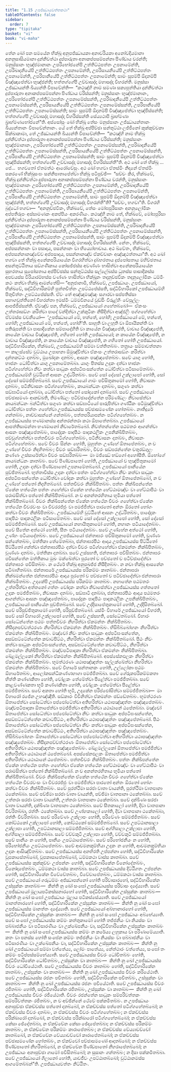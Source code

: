 ```yaml
---
title: "1.15 උපජ්ඣායවත්තකථා"
tableOfContents: false
sidebar:
  order: 7
type: "tipitaka"
basket: "vi"
book: "vi-maha"
---
```



<DynamicBreadcrumb />

<Division number="64" book="vi-maha">

<Paragraph number="251" book="vi-maha">
තේන ඛෝ පන සමයේන භික්ඛූ අනුපජ්ඣායකා අනාචරියකා අනෝවදියමානා අනනුසාසියමානා දුන්නිවත්ථා දුප්පාරුතා අනාකප්පසම්පන්නා පිණ්ඩාය චරන්ති; මනුස්සානං භුඤ්ජමානානං උපරිභෝජනේපි උත්තිට්ඨපත්තං උපනාමේන්ති, උපරිඛාදනීයේපි උත්තිට්ඨපත්තං උපනාමේන්ති, උපරිසායනීයේපි උත්තිට්ඨපත්තං උපනාමේන්ති, උපරිපානීයේපි උත්තිට්ඨපත්තං උපනාමේන්ති; සාමං සූපම්පි ඕදනම්පි විඤ්ඤාපේත්වා භුඤ්ජන්ති; භත්තග්ගේපි උච්චාසද්දා මහාසද්දා විහරන්ති. මනුස්සා උජ්ඣායන්ති ඛිය්‍යන්ති විපාචේන්ති—  “කථඤ්හි නාම සමණා සක්‍යපුත්තියා දුන්නිවත්ථා දුප්පාරුතා අනාකප්පසම්පන්නා පිණ්ඩාය චරිස්සන්ති; මනුස්සානං භුඤ්ජමානානං, උපරිභෝජනේපි උත්තිට්ඨපත්තං උපනාමේස්සන්ති, උපරිඛාදනීයේපි උත්තිට්ඨපත්තං උපනාමේස්සන්ති, උපරිසායනීයේපි උත්තිට්ඨපත්තං උපනාමේස්සන්ති, උපරිපානීයේපි උත්තිට්ඨපත්තං උපනාමේස්සන්ති; සාමං සූපම්පි ඕදනම්පි විඤ්ඤාපේත්වා භුඤ්ජිස්සන්ති; භත්තග්ගේපි උච්චාසද්දා මහාසද්දා විහරිස්සන්ති සේය්‍යථාපි බ්‍රාහ්මණා බ්‍රාහ්මණභෝජනේ”ති.
</Paragraph>

<Paragraph number="252" book="vi-maha">
අස්සෝසුං ඛෝ භික්ඛූ තේසං මනුස්සානං උජ්ඣායන්තානං ඛිය්‍යන්තානං විපාචේන්තානං. යේ තේ භික්ඛූ අප්පිච්ඡා සන්තුට්ඨා ලජ්ජිනෝ කුක්කුච්චකා සික්ඛාකාමා, තේ උජ්ඣායන්ති ඛිය්‍යන්ති විපාචේන්ති—  “කථඤ්හි නාම භික්ඛූ දුන්නිවත්ථා දුප්පාරුතා අනාකප්පසම්පන්නා පිණ්ඩාය චරිස්සන්ති; මනුස්සානං භුඤ්ජමානානං, උපරිභෝජනේපි උත්තිට්ඨපත්තං උපනාමේස්සන්ති, උපරිඛාදනීයේපි උත්තිට්ඨපත්තං උපනාමේස්සන්ති, උපරිසායනීයේපි උත්තිට්ඨපත්තං උපනාමේස්සන්ති, උපරිපානීයේපි උත්තිට්ඨපත්තං උපනාමේස්සන්ති; සාමං සූපම්පි ඕදනම්පි විඤ්ඤාපේත්වා භුඤ්ජිස්සන්ති; භත්තග්ගේපි උච්චාසද්දා මහාසද්දා විහරිස්සන්තී”ති. අථ ඛෝ තේ භික්ඛූ …පේ…  භගවතෝ ඒතමත්ථං ආරෝචේසුං.
</Paragraph>

<Paragraph number="253" book="vi-maha">
අථ ඛෝ භගවා ඒතස්මිං නිදානේ ඒතස්මිං පකරණේ භික්ඛුසංඝං සන්නිපාතාපේත්වා භික්ඛූ පටිපුච්ඡි—  “සච්චං කිර, භික්ඛවේ, භික්ඛූ දුන්නිවත්ථා දුප්පාරුතා අනාකප්පසම්පන්නා පිණ්ඩාය චරන්ති, මනුස්සානං භුඤ්ජමානානං උපරිභෝජනේපි උත්තිට්ඨපත්තං උපනාමේන්ති, උපරිඛාදනීයේපි උත්තිට්ඨපත්තං උපනාමේන්ති, උපරිසායනීයේපි උත්තිට්ඨපත්තං උපනාමේන්ති, උපරිපානීයේපි උත්තිට්ඨපත්තං උපනාමේන්ති, සාමං සූපම්පි ඕදනම්පි විඤ්ඤාපේත්වා භුඤ්ජන්ති, භත්තග්ගේපි උච්චාසද්දා මහාසද්දා විහරන්තී”ති? “සච්චං, භගවා”ති. විගරහි බුද්ධෝ භගවා—  “අනනුච්ඡවිකං, භික්ඛවේ, තේසං මෝඝපුරිසානං අනනුලෝමිකං අප්පතිරූපං අස්සාමණකං අකප්පියං අකරණීයං. කථඤ්හි නාම තේ, භික්ඛවේ, මෝඝපුරිසා දුන්නිවත්ථා දුප්පාරුතා අනාකප්පසම්පන්නා පිණ්ඩාය චරිස්සන්ති, මනුස්සානං භුඤ්ජමානානං උපරිභෝජනේපි උත්තිට්ඨපත්තං උපනාමේස්සන්ති, උපරිඛාදනීයේපි උත්තිට්ඨපත්තං උපනාමේස්සන්ති, උපරිසායනීයේපි උත්තිට්ඨපත්තං උපනාමේස්සන්ති, උපරිපානීයේපි උත්තිට්ඨපත්තං උපනාමේස්සන්ති, සාමං සූපම්පි ඕදනම්පි විඤ්ඤාපේත්වා භුඤ්ජිස්සන්ති, භත්තග්ගේපි උච්චාසද්දා මහාසද්දා විහරිස්සන්ති. නේතං, භික්ඛවේ, අප්පසන්නානං වා පසාදාය, පසන්නානං වා භිය්‍යෝභාවාය. අථ ඛ්වේතං, භික්ඛවේ, අප්පසන්නානඤ්චේව අප්පසාදාය, පසන්නානඤ්ච ඒකච්චානං අඤ්ඤථත්තායා”ති. අථ ඛෝ භගවා තේ භික්ඛූ අනේකපරියායේන විගරහිත්වා දුබ්භරතාය දුප්පෝසතාය මහිච්ඡතාය අසන්තුට්ඨිතාය සඞ්ගණිකාය කෝසජ්ජස්ස අවණ්ණං භාසිත්වා අනේකපරියායේන සුභරතාය සුපෝසතාය අප්පිච්ඡස්ස සන්තුට්ඨස්ස සල්ලේඛස්ස ධුතස්ස පාසාදිකස්ස අපචයස්ස වීරියාරම්භස්ස වණ්ණං භාසිත්වා භික්ඛූනං තදනුච්ඡවිකං තදනුලෝමිකං ධම්මිං කථං කත්වා භික්ඛූ ආමන්තේසි—
</Paragraph>

</Division>
<Division number="65" book="vi-maha">

<Paragraph number="254" book="vi-maha">
“අනුජානාමි, භික්ඛවේ, උපජ්ඣායං. උපජ්ඣායෝ, භික්ඛවේ, සද්ධිවිහාරිකම්හි පුත්තචිත්තං උපට්ඨපේස්සති, සද්ධිවිහාරිකෝ උපජ්ඣායම්හි පිතුචිත්තං උපට්ඨපේස්සති. ඒවං තේ අඤ්ඤමඤ්ඤං සගාරවා සප්පතිස්සා සභාගවුත්තිනෝ විහරන්තා ඉමස්මිං ධම්මවිනයේ වුඩ්ඪිං විරුළ්හිං වේපුල්ලං ආපජ්ජිස්සන්ති. ඒවඤ්ච පන, භික්ඛවේ, උපජ්ඣායෝ ගහේතබ්බෝ—  ඒකංසං උත්තරාසඞ්ගං කරිත්වා පාදේ වන්දිත්වා උක්කුටිකං නිසීදිත්වා අඤ්ජලිං පග්ගහේත්වා ඒවමස්ස වචනීයෝ—  ‘උපජ්ඣායෝ මේ, භන්තේ, හෝහි; උපජ්ඣායෝ මේ, භන්තේ, හෝහි; උපජ්ඣායෝ මේ, භන්තේ, හෝහී’ති. සාහූති වා ලහූති වා ඕපායිකන්ති වා පතිරූපන්ති වා පාසාදිකේන සම්පාදේහීති වා කායේන විඤ්ඤාපේති, වාචාය විඤ්ඤාපේති, කායේන වාචාය විඤ්ඤාපේති, ගහිතෝ හෝති උපජ්ඣායෝ; න කායේන විඤ්ඤාපේති, න වාචාය විඤ්ඤාපේති, න කායේන වාචාය විඤ්ඤාපේති, න ගහිතෝ හෝති උපජ්ඣායෝ.
</Paragraph>

</Division>
<Division number="66" book="vi-maha">

<Paragraph number="255" book="vi-maha">
සද්ධිවිහාරිකේන, භික්ඛවේ, උපජ්ඣායම්හි සම්මා වත්තිතබ්බං. තත්‍රායං සම්මාවත්තනා—
</Paragraph>

<Paragraph number="256" book="vi-maha">
කාලස්සේව වුට්ඨාය උපාහනා ඕමුඤ්චිත්වා ඒකංසං උත්තරාසඞ්ගං කරිත්වා දන්තකට්ඨං දාතබ්බං, මුඛෝදකං දාතබ්බං, ආසනං පඤ්ඤපේතබ්බං. සචේ යාගු හෝති, භාජනං ධෝවිත්වා යාගු උපනාමේතබ්බා. යාගුං පීතස්ස උදකං දත්වා භාජනං පටිග්ගහේත්වා නීචං කත්වා සාධුකං අප්පටිඝංසන්තේන ධෝවිත්වා පටිසාමේතබ්බං. උපජ්ඣායම්හි වුට්ඨිතේ ආසනං උද්ධරිතබ්බං. සචේ සෝ දේසෝ උක්ලාපෝ හෝති, සෝ දේසෝ සම්මජ්ජිතබ්බෝ.
</Paragraph>

<Paragraph number="257" book="vi-maha">
සචේ උපජ්ඣායෝ ගාමං පවිසිතුකාමෝ හෝති, නිවාසනං දාතබ්බං, පටිනිවාසනං පටිග්ගහේතබ්බං, කායබන්ධනං දාතබ්බං, සගුණං කත්වා සඞ්ඝාටියෝ දාතබ්බා, ධෝවිත්වා පත්තෝ සෝදකෝ දාතබ්බෝ. සචේ උපජ්ඣායෝ පච්ඡාසමණං ආකඞ්ඛති, තිමණ්ඩලං පටිච්ඡාදේන්තේන පරිමණ්ඩලං නිවාසේත්වා කායබන්ධනං බන්ධිත්වා සගුණං කත්වා සඞ්ඝාටියෝ පාරුපිත්වා ගණ්ඨිකං පටිමුඤ්චිත්වා ධෝවිත්වා පත්තං ගහේත්වා උපජ්ඣායස්ස පච්ඡාසමණේන හෝතබ්බං. නාතිදූරේ ගන්තබ්බං, නාච්චාසන්නේ ගන්තබ්බං, පත්තපරියාපන්නං පටිග්ගහේතබ්බං. න උපජ්ඣායස්ස භණමානස්ස අන්තරන්තරා කථා ඕපාතේතබ්බා. උපජ්ඣායෝ ආපත්තිසාමන්තා භණමානෝ නිවාරේතබ්බෝ.
</Paragraph>

<Paragraph number="258" book="vi-maha">
නිවත්තන්තේන පඨමතරං ආගන්ත්වා ආසනං පඤ්ඤපේතබ්බං, පාදෝදකං පාදපීඨං පාදකථලිකං උපනික්ඛිපිතබ්බං, පච්චුග්ගන්ත්වා පත්තචීවරං පටිග්ගහේතබ්බං, පටිනිවාසනං දාතබ්බං, නිවාසනං පටිග්ගහේතබ්බං. සචේ චීවරං සින්නං හෝති, මුහුත්තං උණ්හේ ඕතාපේතබ්බං, න ච උණ්හේ චීවරං නිදහිතබ්බං; චීවරං සඞ්ඝරිතබ්බං, චීවරං සඞ්ඝරන්තේන චතුරඞ්ගුලං කණ්ණං උස්සාරේත්වා චීවරං සඞ්ඝරිතබ්බං—  මා මජ්ඣේ භඞ්ගෝ අහෝසීති. ඕභෝගේ කායබන්ධනං කාතබ්බං.
</Paragraph>

<Paragraph number="259" book="vi-maha">
සචේ පිණ්ඩපාතෝ හෝති, උපජ්ඣායෝ ච භුඤ්ජිතුකාමෝ හෝති, උදකං දත්වා පිණ්ඩපාතෝ උපනාමේතබ්බෝ. උපජ්ඣායෝ පානීයේන පුච්ඡිතබ්බෝ. භුත්තාවිස්ස උදකං දත්වා පත්තං පටිග්ගහේත්වා නීචං කත්වා සාධුකං අප්පටිඝංසන්තේන ධෝවිත්වා වෝදකං කත්වා මුහුත්තං උණ්හේ ඕතාපේතබ්බෝ, න ච උණ්හේ පත්තෝ නිදහිතබ්බෝ. පත්තචීවරං නික්ඛිපිතබ්බං. පත්තං නික්ඛිපන්තේන ඒකේන හත්ථේන පත්තං ගහේත්වා ඒකේන හත්ථේන හේට්ඨාමඤ්චං වා හේට්ඨාපීඨං වා පරාමසිත්වා පත්තෝ නික්ඛිපිතබ්බෝ. න ච අනන්තරහිතාය භූමියා පත්තෝ නික්ඛිපිතබ්බෝ. චීවරං නික්ඛිපන්තේන ඒකේන හත්ථේන චීවරං ගහේත්වා ඒකේන හත්ථේන චීවරවංසං වා චීවරරජ්ජුං වා පමජ්ජිත්වා පාරතෝ අන්තං ඕරතෝ භෝගං කත්වා චීවරං නික්ඛිපිතබ්බං. උපජ්ඣායම්හි වුට්ඨිතේ ආසනං උද්ධරිතබ්බං, පාදෝදකං පාදපීඨං පාදකථලිකං පටිසාමේතබ්බං. සචේ සෝ දේසෝ උක්ලාපෝ හෝති, සෝ දේසෝ සම්මජ්ජිතබ්බෝ.
</Paragraph>

<Paragraph number="260" book="vi-maha">
සචේ උපජ්ඣායෝ නහායිතුකාමෝ හෝති, නහානං පටියාදේතබ්බං. සචේ සීතේන අත්ථෝ හෝති, සීතං පටියාදේතබ්බං. සචේ උණ්හේන අත්ථෝ හෝති, උණ්හං පටියාදේතබ්බං.
</Paragraph>

<Paragraph number="261" book="vi-maha">
සචේ උපජ්ඣායෝ ජන්තාඝරං පවිසිතුකාමෝ හෝති, චුණ්ණං සන්නේතබ්බං, මත්තිකා තේමේතබ්බා, ජන්තාඝරපීඨං ආදාය උපජ්ඣායස්ස පිට්ඨිතෝ පිට්ඨිතෝ ගන්ත්වා ජන්තාඝරපීඨං දත්වා චීවරං පටිග්ගහේත්වා ඒකමන්තං නික්ඛිපිතබ්බං, චුණ්ණං දාතබ්බං, මත්තිකා දාතබ්බා. සචේ උස්සහති, ජන්තාඝරං පවිසිතබ්බං. ජන්තාඝරං පවිසන්තේන මත්තිකාය මුඛං මක්ඛේත්වා පුරතෝ ච පච්ඡතෝ ච පටිච්ඡාදේත්වා ජන්තාඝරං පවිසිතබ්බං. න ථේරේ භික්ඛූ අනුපඛජ්ජ නිසීදිතබ්බං. න නවා භික්ඛූ ආසනේන පටිබාහිතබ්බා. ජන්තාඝරේ උපජ්ඣායස්ස පරිකම්මං කාතබ්බං. ජන්තාඝරා නික්ඛමන්තේන ජන්තාඝරපීඨං ආදාය පුරතෝ ච පච්ඡතෝ ච පටිච්ඡාදේත්වා ජන්තාඝරා නික්ඛමිතබ්බං.
</Paragraph>

<Paragraph number="262" book="vi-maha">
උදකේපි උපජ්ඣායස්ස පරිකම්මං කාතබ්බං. නහාතේන පඨමතරං උත්තරිත්වා අත්තනෝ ගත්තං වෝදකං කත්වා නිවාසේත්වා උපජ්ඣායස්ස ගත්තතෝ උදකං පමජ්ජිතබ්බං, නිවාසනං දාතබ්බං, සඞ්ඝාටි දාතබ්බා, ජන්තාඝරපීඨං ආදාය පඨමතරං ආගන්ත්වා ආසනං පඤ්ඤපේතබ්බං, පාදෝදකං පාදපීඨං පාදකථලිකං උපනික්ඛිපිතබ්බං, උපජ්ඣායෝ පානීයේන පුච්ඡිතබ්බෝ. සචේ උද්දිසාපේතුකාමෝ හෝති, උද්දිසිතබ්බෝ. සචේ පරිපුච්ඡිතුකාමෝ හෝති, පරිපුච්ඡිතබ්බෝ.
</Paragraph>

<Paragraph number="263" book="vi-maha">
යස්මිං විහාරේ උපජ්ඣායෝ විහරති, සචේ සෝ විහාරෝ උක්ලාපෝ හෝති, සචේ උස්සහති, සෝධේතබ්බෝ. විහාරං සෝධේන්තේන පඨමං පත්තචීවරං නීහරිත්වා ඒකමන්තං නික්ඛිපිතබ්බං. නිසීදනපච්චත්ථරණං නීහරිත්වා ඒකමන්තං නික්ඛිපිතබ්බං. භිසිබිබ්බෝහනං නීහරිත්වා ඒකමන්තං නික්ඛිපිතබ්බං. මඤ්චෝ නීචං කත්වා සාධුකං අප්පටිඝංසන්තේන, අසඞ්ඝට්ටේන්තේන කවාටපිට්ඨං, නීහරිත්වා ඒකමන්තං නික්ඛිපිතබ්බෝ. පීඨං නීචං කත්වා සාධුකං අප්පටිඝංසන්තේන, අසඞ්ඝට්ටේන්තේන කවාටපිට්ඨං, නීහරිත්වා ඒකමන්තං නික්ඛිපිතබ්බං. මඤ්චපටිපාදකා නීහරිත්වා ඒකමන්තං නික්ඛිපිතබ්බා. ඛේළමල්ලකෝ නීහරිත්වා ඒකමන්තං නික්ඛිපිතබ්බෝ. අපස්සේනඵලකං නීහරිත්වා ඒකමන්තං නික්ඛිපිතබ්බං. භූමත්ථරණං යථාපඤ්ඤත්තං සල්ලක්ඛේත්වා නීහරිත්වා ඒකමන්තං නික්ඛිපිතබ්බං. සචේ විහාරේ සන්තානකං හෝති, උල්ලෝකා පඨමං ඕහාරේතබ්බං, ආලෝකසන්ධිකණ්ණභාගා පමජ්ජිතබ්බා. සචේ ගේරුකපරිකම්මකතා භිත්ති කණ්ණකිතා හෝති, චෝළකං තේමේත්වා පීළේත්වා පමජ්ජිතබ්බා. සචේ කාළවණ්ණකතා භූමි කණ්ණකිතා හෝති, චෝළකං තේමේත්වා පීළේත්වා පමජ්ජිතබ්බා. සචේ අකතා හෝති භූමි, උදකේන පරිප්ඵෝසිත්වා සම්මජ්ජිතබ්බා—  මා විහාරෝ රජේන උහඤ්ඤීති. සඞ්කාරං විචිනිත්වා ඒකමන්තං ඡඩ්ඩේතබ්බං.
</Paragraph>

<Paragraph number="264" book="vi-maha">
භූමත්ථරණං ඕතාපේත්වා සෝධේත්වා පප්ඵෝටේත්වා අතිහරිත්වා යථාපඤ්ඤත්තං පඤ්ඤපේතබ්බං. මඤ්චපටිපාදකා ඕතාපේත්වා පමජ්ජිත්වා අතිහරිත්වා යථාඨානේ ඨපේතබ්බා. මඤ්චෝ ඕතාපේත්වා සෝධේත්වා පප්ඵෝටේත්වා නීචං කත්වා සාධුකං අප්පටිඝංසන්තේන, අසඞ්ඝට්ටේන්තේන කවාටපිට්ඨං, අතිහරිත්වා යථාපඤ්ඤත්තං පඤ්ඤපේතබ්බෝ. පීඨං ඕතාපේත්වා සෝධේත්වා පප්ඵෝටේත්වා නීචං කත්වා සාධුකං අප්පටිඝංසන්තේන, අසඞ්ඝට්ටේන්තේන කවාටපිට්ඨං, අතිහරිත්වා යථාපඤ්ඤත්තං පඤ්ඤපේතබ්බං. භිසිබිබ්බෝහනං ඕතාපේත්වා සෝධේත්වා පප්ඵෝටේත්වා අතිහරිත්වා යථාපඤ්ඤත්තං පඤ්ඤපේතබ්බං. නිසීදනපච්චත්ථරණං ඕතාපේත්වා සෝධේත්වා පප්ඵෝටේත්වා අතිහරිත්වා යථාපඤ්ඤත්තං පඤ්ඤපේතබ්බං. ඛේළමල්ලකෝ ඕතාපේත්වා පමජ්ජිත්වා අතිහරිත්වා යථාඨානේ ඨපේතබ්බෝ. අපස්සේනඵලකං ඕතාපේත්වා පමජ්ජිත්වා අතිහරිත්වා යථාඨානේ ඨපේතබ්බං. පත්තචීවරං නික්ඛිපිතබ්බං. පත්තං නික්ඛිපන්තේන ඒකේන හත්ථේන පත්තං ගහේත්වා ඒකේන හත්ථේන හේට්ඨාමඤ්චං වා හේට්ඨාපීඨං වා පරාමසිත්වා පත්තෝ නික්ඛිපිතබ්බෝ. න ච අනන්තරහිතාය භූමියා පත්තෝ නික්ඛිපිතබ්බෝ. චීවරං නික්ඛිපන්තේන ඒකේන හත්ථේන චීවරං ගහේත්වා ඒකේන හත්ථේන චීවරවංසං වා චීවරරජ්ජුං වා පමජ්ජිත්වා පාරතෝ අන්තං ඕරතෝ භෝගං කත්වා චීවරං නික්ඛිපිතබ්බං.
</Paragraph>

<Paragraph number="265" book="vi-maha">
සචේ පුරත්ථිමා සරජා වාතා වායන්ති, පුරත්ථිමා වාතපානා ථකේතබ්බා. සචේ පච්ඡිමා සරජා වාතා වායන්ති, පච්ඡිමා වාතපානා ථකේතබ්බා. සචේ උත්තරා සරජා වාතා වායන්ති, උත්තරා වාතපානා ථකේතබ්බා. සචේ දක්ඛිණා සරජා වාතා වායන්ති, දක්ඛිණා වාතපානා ථකේතබ්බා. සචේ සීතකාලෝ හෝති, දිවා වාතපානා විවරිතබ්බා, රත්තිං ථකේතබ්බා. සචේ උණ්හකාලෝ හෝති, දිවා වාතපානා ථකේතබ්බා, රත්තිං විවරිතබ්බා.
</Paragraph>

<Paragraph number="266" book="vi-maha">
සචේ පරිවේණං උක්ලාපං හෝති, පරිවේණං සම්මජ්ජිතබ්බං. සචේ කෝට්ඨකෝ උක්ලාපෝ හෝති, කෝට්ඨකෝ සම්මජ්ජිතබ්බෝ. සචේ උපට්ඨානසාලා උක්ලාපා හෝති, උපට්ඨානසාලා සම්මජ්ජිතබ්බා. සචේ අග්ගිසාලා උක්ලාපා හෝති, අග්ගිසාලා සම්මජ්ජිතබ්බා. සචේ වච්චකුටි උක්ලාපා හෝති, වච්චකුටි සම්මජ්ජිතබ්බා. සචේ පානීයං න හෝති, පානීයං උපට්ඨාපේතබ්බං. සචේ පරිභෝජනීයං න හෝති, පරිභෝජනීයං උපට්ඨාපේතබ්බං. සචේ ආචමනකුම්භියා උදකං න හෝති, ආචමනකුම්භියා උදකං ආසිඤ්චිතබ්බං.
</Paragraph>

<Paragraph number="267" book="vi-maha">
සචේ උපජ්ඣායස්ස අනභිරති උප්පන්නා හෝති, සද්ධිවිහාරිකේන වූපකාසේතබ්බෝ, වූපකාසාපේතබ්බෝ, ධම්මකථා වාස්ස කාතබ්බා. සචේ උපජ්ඣායස්ස කුක්කුච්චං උප්පන්නං හෝති, සද්ධිවිහාරිකේන විනෝදේතබ්බං, විනෝදාපේතබ්බං, ධම්මකථා වාස්ස කාතබ්බා. සචේ උපජ්ඣායස්ස දිට්ඨිගතං උප්පන්නං හෝති, සද්ධිවිහාරිකේන විවේචේතබ්බං, විවේචාපේතබ්බං, ධම්මකථා වාස්ස කාතබ්බා. සචේ උපජ්ඣායෝ ගරුධම්මං අජ්ඣාපන්නෝ හෝති පරිවාසාරහෝ, සද්ධිවිහාරිකේන උස්සුක්කං කාතබ්බං—  කින්ති නු ඛෝ සංඝෝ උපජ්ඣායස්ස පරිවාසං දදේය්‍යාති. සචේ උපජ්ඣායෝ මූලායපටිකස්සනාරහෝ හෝති, සද්ධිවිහාරිකේන උස්සුක්කං කාතබ්බං—  කින්ති නු ඛෝ සංඝෝ උපජ්ඣායං මූලාය පටිකස්සේය්‍යාති. සචේ උපජ්ඣායෝ මානත්තාරහෝ හෝති, සද්ධිවිහාරිකේන උස්සුක්කං කාතබ්බං—  කින්ති නු ඛෝ සංඝෝ උපජ්ඣායස්ස මානත්තං දදේය්‍යාති. සචේ උපජ්ඣායෝ අබ්භානාරහෝ හෝති, සද්ධිවිහාරිකේන උස්සුක්කං කාතබ්බං—  කින්ති නු ඛෝ සංඝෝ උපජ්ඣායං අබ්භේය්‍යාති. සචේ සංඝෝ උපජ්ඣායස්ස කම්මං කත්තුකාමෝ හෝති තජ්ජනීයං වා නියස්සං වා පබ්බාජනීයං වා පටිසාරණීයං වා උක්ඛේපනීයං වා, සද්ධිවිහාරිකේන උස්සුක්කං කාතබ්බං—  කින්ති නු ඛෝ සංඝෝ උපජ්ඣායස්ස කම්මං න කරේය්‍ය ලහුකාය වා පරිණාමේය්‍යාති. කතං වා පනස්ස හෝති සංඝේන කම්මං තජ්ජනීයං වා නියස්සං වා පබ්බාජනීයං වා පටිසාරණීයං වා උක්ඛේපනීයං වා, සද්ධිවිහාරිකේන උස්සුක්කං කාතබ්බං—  කින්ති නු ඛෝ උපජ්ඣායෝ සම්මා වත්තේය්‍ය, ලෝමං පාතේය්‍ය, නේත්ථාරං වත්තේය්‍ය, සංඝෝ තං කම්මං පටිප්පස්සම්භේය්‍යාති.
</Paragraph>

<Paragraph number="268" book="vi-maha">
සචේ උපජ්ඣායස්ස චීවරං ධෝවිතබ්බං හෝති, සද්ධිවිහාරිකේන ධෝවිතබ්බං, උස්සුක්කං වා කාතබ්බං—  කින්ති නු ඛෝ උපජ්ඣායස්ස චීවරං ධෝවියේථාති. සචේ උපජ්ඣායස්ස චීවරං කාතබ්බං හෝති, සද්ධිවිහාරිකේන කාතබ්බං, උස්සුක්කං වා කාතබ්බං—  කින්ති නු ඛෝ උපජ්ඣායස්ස චීවරං කරියේථාති. සචේ උපජ්ඣායස්ස රජනං පචිතබ්බං හෝති, සද්ධිවිහාරිකේන පචිතබ්බං, උස්සුක්කං වා කාතබ්බං—  කින්ති නු ඛෝ උපජ්ඣායස්ස රජනං පචියේථාති. සචේ උපජ්ඣායස්ස චීවරං රජිතබ්බං හෝති, සද්ධිවිහාරිකේන රජිතබ්බං, උස්සුක්කං වා කාතබ්බං—  කින්ති නු ඛෝ උපජ්ඣායස්ස චීවරං රජියේථාති. චීවරං රජන්තේන සාධුකං සම්පරිවත්තකං සම්පරිවත්තකං රජිතබ්බං, න ච අච්ඡින්නේ ථේවේ පක්කමිතබ්බං.
</Paragraph>

<Paragraph number="269" book="vi-maha">
න උපජ්ඣායං අනාපුච්ඡා ඒකච්චස්ස පත්තෝ දාතබ්බෝ, න ඒකච්චස්ස පත්තෝ පටිග්ගහේතබ්බෝ; න ඒකච්චස්ස චීවරං දාතබ්බං, න ඒකච්චස්ස චීවරං පටිග්ගහේතබ්බං; න ඒකච්චස්ස පරික්ඛාරෝ දාතබ්බෝ, න ඒකච්චස්ස පරික්ඛාරෝ පටිග්ගහේතබ්බෝ; න ඒකච්චස්ස කේසා ඡේදේතබ්බා, න ඒකච්චේන කේසා ඡේදාපේතබ්බා; න ඒකච්චස්ස පරිකම්මං කාතබ්බං, න ඒකච්චේන පරිකම්මං කාරාපේතබ්බං; න ඒකච්චස්ස වේය්‍යාවච්චෝ කාතබ්බෝ, න ඒකච්චේන වේය්‍යාවච්චෝ කාරාපේතබ්බෝ; න ඒකච්චස්ස පච්ඡාසමණේන හෝතබ්බං, න ඒකච්චෝ පච්ඡාසමණෝ ආදාතබ්බෝ; න ඒකච්චස්ස පිණ්ඩපාතෝ නීහරිතබ්බෝ, න ඒකච්චේන පිණ්ඩපාතෝ නීහරාපේතබ්බෝ; න උපජ්ඣායං අනාපුච්ඡා ගාමෝ පවිසිතබ්බෝ; න සුසානං ගන්තබ්බං; න දිසා පක්කමිතබ්බා. සචේ උපජ්ඣායෝ ගිලානෝ හෝති, යාවජීවං උපට්ඨාතබ්බෝ; වුට්ඨානමස්ස ආගමේතබ්බන්”ති.

</Paragraph>
</Division>

<Paragraph number="270" type="center" book="vi-maha">
උපජ්ඣායවත්තං නිට්ඨිතං.
</Paragraph>